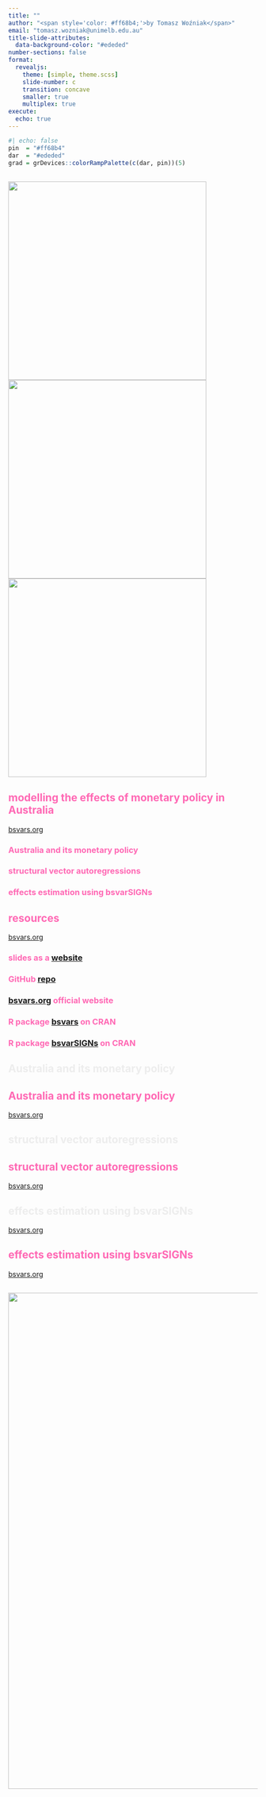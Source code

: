 ```yaml
---
title: "" 
author: "<span style='color: #ff68b4;'>by Tomasz Woźniak</span>"
email: "tomasz.wozniak@unimelb.edu.au"
title-slide-attributes:
  data-background-color: "#ededed"
number-sections: false
format: 
  revealjs: 
    theme: [simple, theme.scss]
    slide-number: c
    transition: concave
    smaller: true
    multiplex: true
execute: 
  echo: true
---
```




```r
#| echo: false
pin  = "#ff68b4"
dar  = "#ededed"
grad = grDevices::colorRampPalette(c(dar, pin))(5)
```


##  {background-color="#ededed"}

![](bsvars.org.png){.absolute top=80 right=725 width="400"}
![](bsvars.png){.absolute top=80 right=325 width="400"}
![](bsvarSIGNs.png){.absolute top=80 right=-75 width="400"}



## modelling the effects of monetary policy in Australia {style="color:#ff68b4;"}

::: footer
[bsvars.org](https://bsvars.org)
:::

$$ $$

### Australia and its monetary policy {style="color:#ff68b4;"}

### structural vector autoregressions {style="color:#ff68b4;"}

### effects estimation using bsvarSIGNs {style="color:#ff68b4;"}







## <span style='color: #ff68b4;'>resources</span> {background-color="#ededed"} 

::: footer
[bsvars.org](https://bsvars.org)
:::

$$ $$

### slides as a [website](https://bsvars.org/2025-07-28-QuantLab/) {style="color:#ff68b4;"}

### GitHub [repo](https://github.com/bsvars/2025-07-28-QuantLab) {style="color:#ff68b4;"}

<!-- ### [R scripts](https://github.com/bsvars/2024-12-uek/blob/master/bsvars_oz.R) for results reproduction {style="color:#ff68b4;"} -->


$$ $$

### [bsvars.org](https://bsvars.org/) official website {style="color:#ff68b4;"}

### R package [bsvars](https://cran.r-project.org/package=bsvars) on CRAN{style="color:#ff68b4;"}

### R package [bsvarSIGNs](https://cran.r-project.org/package=bsvarSIGNs) on CRAN{style="color:#ff68b4;"}






## <span style='color: #ededed;'>Australia and its monetary policy</span> {background-color="#ff68b4"} 

## Australia and its monetary policy {style="color:#ff68b4;"}

::: footer
[bsvars.org](https://bsvars.org)
:::






## <span style='color: #ededed;'>structural vector autoregressions</span> {background-color="#ff68b4"} 


## structural vector autoregressions {style="color:#ff68b4;"}

::: footer
[bsvars.org](https://bsvars.org)
:::











## <span style='color: #ededed;'>effects estimation using bsvarSIGNs</span> {background-color="#ff68b4"} 

::: footer
[bsvars.org](https://bsvars.org)
:::




## <span style='color: #ff68b4;'>effects estimation using bsvarSIGNs</span> {background-color="#ededed"} 

::: footer
[bsvars.org](https://bsvars.org)
:::








##  {background-color="#ededed"}

![](social_ql.png){.absolute top=10 right=10 width="1000"}

